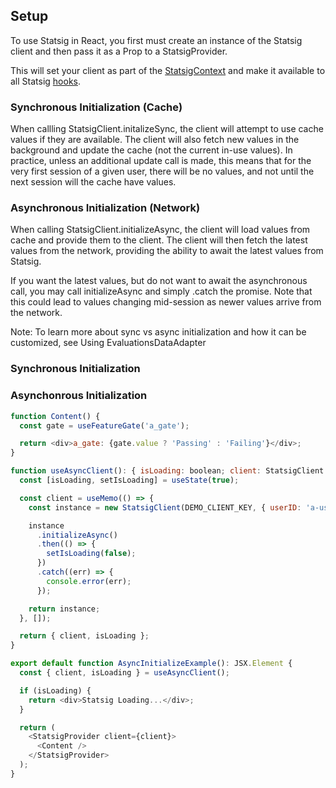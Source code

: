 

## Setup

To use Statsig in React, you first must create an instance of the Statsig client and then pass it as a Prop to a StatsigProvider.

This will set your client as part of the [StatsigContext](https://github.com/statsig-io/js-client-monorepo/blob/main/packages/react-bindings/src/StatsigContext.ts) and make it available to all Statsig [hooks](#hooks).

### Synchronous Initialization (Cache)

When callling StatsigClient.initalizeSync, the client will attempt to use cache values if they are available. The client will also fetch new values in the background and update the cache (not the current in-use values). In practice, unless an additional update call is made, this means that for the very first session of a given user, there will be no values, and not until the next session will the cache have values.

### Asynchronous Initialization (Network)

When calling StatsigClient.initializeAsync, the client will load values from cache and provide them to the client. The client will then fetch the latest values from the network, providing the ability to await the latest values from Statsig.

If you want the latest values, but do not want to await the asynchronous call, you may call initializeAsync and simply .catch the promise. Note that this could lead to values changing mid-session as newer values arrive from the network.

Note: To learn more about sync vs async initialization and how it can be customized, see Using EvaluationsDataAdapter


### Synchronous Initialization
<GitHubEmbed url="https://raw.githubusercontent.com/statsig-io/js-client-monorepo/main/samples/react/src/samples/react-precomp/sample-react-precomp-initialize.tsx" />

### Asynchonrous Initialization
```js
function Content() {
  const gate = useFeatureGate('a_gate');

  return <div>a_gate: {gate.value ? 'Passing' : 'Failing'}</div>;
}

function useAsyncClient(): { isLoading: boolean; client: StatsigClient } {
  const [isLoading, setIsLoading] = useState(true);

  const client = useMemo(() => {
    const instance = new StatsigClient(DEMO_CLIENT_KEY, { userID: 'a-user' });

    instance
      .initializeAsync()
      .then(() => {
        setIsLoading(false);
      })
      .catch((err) => {
        console.error(err);
      });

    return instance;
  }, []);

  return { client, isLoading };
}

export default function AsyncInitializeExample(): JSX.Element {
  const { client, isLoading } = useAsyncClient();

  if (isLoading) {
    return <div>Statsig Loading...</div>;
  }

  return (
    <StatsigProvider client={client}>
      <Content />
    </StatsigProvider>
  );
}
```
